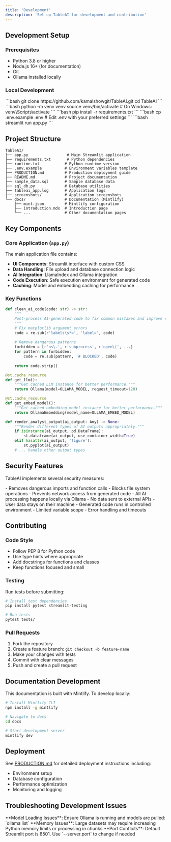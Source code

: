 ```yaml
---
title: 'Development'
description: 'Set up TableAI for development and contribution'
---
```


## Development Setup

### Prerequisites

- Python 3.8 or higher
- Node.js 16+ (for documentation)
- Git
- Ollama installed locally

### Local Development

<Steps>
  <Step title="Clone Repository">
    ```bash
    git clone https://github.com/kamalshowgit/TableAI.git
    cd TableAI
    ```
  </Step>
  
  <Step title="Create Virtual Environment">
    ```bash
    python -m venv venv
    source venv/bin/activate  # On Windows: venv\Scripts\activate
    ```
  </Step>
  
  <Step title="Install Dependencies">
    ```bash
    pip install -r requirements.txt
    ```
  </Step>
  
  <Step title="Set Up Environment">
    ```bash
    cp .env.example .env
    # Edit .env with your preferred settings
    ```
  </Step>
  
  <Step title="Start Development Server">
    ```bash
    streamlit run app.py
    ```
  </Step>
</Steps>

## Project Structure

```
TableAI/
├── app.py                 # Main Streamlit application
├── requirements.txt       # Python dependencies
├── runtime.txt           # Python runtime version
├── .env.example          # Environment variables template
├── PRODUCTION.md         # Production deployment guide
├── README.md             # Project documentation
├── sample_data.sql       # Sample database data
├── sql_db.py             # Database utilities
├── tableai_app.log       # Application logs
├── screenshots/          # Application screenshots
└── docs/                 # Documentation (Mintlify)
    ├── mint.json         # Mintlify configuration
    ├── introduction.mdx  # Introduction page
    └── ...               # Other documentation pages
```

## Key Components

### Core Application (`app.py`)

The main application file contains:

- **UI Components**: Streamlit interface with custom CSS
- **Data Handling**: File upload and database connection logic
- **AI Integration**: LlamaIndex and Ollama integration
- **Code Execution**: Safe execution environment for generated code
- **Caching**: Model and embedding caching for performance

### Key Functions

<CodeGroup>

```python clean_ai_code()
def clean_ai_code(code: str) -> str:
    """
    Post-process AI-generated code to fix common mistakes and improve safety.
    """
    # Fix matplotlib argument errors
    code = re.sub(r'labels\s*=', 'label=', code)
    
    # Remove dangerous patterns
    forbidden = [r'os\.', r'subprocess', r'open\(', ...]
    for pattern in forbidden:
        code = re.sub(pattern, '# BLOCKED', code)
    
    return code.strip()
```

```python get_llm() & get_embed_model()
@st.cache_resource
def get_llm():
    """Get cached LLM instance for better performance."""
    return Ollama(model=OLLAMA_MODEL, request_timeout=120)

@st.cache_resource 
def get_embed_model():
    """Get cached embedding model instance for better performance."""
    return OllamaEmbedding(model_name=OLLAMA_EMBED_MODEL)
```

```python render_analyst_output()
def render_analyst_output(ai_output: Any) -> None:
    """Render different types of AI outputs appropriately."""
    if isinstance(ai_output, pd.DataFrame):
        st.dataframe(ai_output, use_container_width=True)
    elif hasattr(ai_output, 'figure'):
        st.pyplot(ai_output)
    # ... handle other output types
```

</CodeGroup>

## Security Features

TableAI implements several security measures:

<AccordionGroup>
  <Accordion title="Code Sanitization">
    - Removes dangerous imports and function calls
    - Blocks file system operations
    - Prevents network access from generated code
  </Accordion>
  
  <Accordion title="Local Processing">
    - All AI processing happens locally via Ollama
    - No data sent to external APIs
    - User data stays on their machine
  </Accordion>
  
  <Accordion title="Sandboxed Execution">
    - Generated code runs in controlled environment
    - Limited variable scope
    - Error handling and timeouts
  </Accordion>
</AccordionGroup>

## Contributing

### Code Style

- Follow PEP 8 for Python code
- Use type hints where appropriate
- Add docstrings for functions and classes
- Keep functions focused and small

### Testing

Run tests before submitting:

```bash
# Install test dependencies
pip install pytest streamlit-testing

# Run tests
pytest tests/
```

### Pull Requests

1. Fork the repository
2. Create a feature branch: `git checkout -b feature-name`
3. Make your changes with tests
4. Commit with clear messages
5. Push and create a pull request

## Documentation Development

This documentation is built with Mintlify. To develop locally:

```bash
# Install Mintlify CLI
npm install -g mintlify

# Navigate to docs
cd docs

# Start development server
mintlify dev
```

## Deployment

See [PRODUCTION.md](../PRODUCTION.md) for detailed deployment instructions including:

- Environment setup
- Database configuration
- Performance optimization
- Monitoring and logging

## Troubleshooting Development Issues

<Tip>
**Model Loading Issues**: Ensure Ollama is running and models are pulled: `ollama list`
</Tip>

<Tip>
**Memory Issues**: Large datasets may require increasing Python memory limits or processing in chunks
</Tip>

<Warning>
**Port Conflicts**: Default Streamlit port is 8501. Use `--server.port` to change if needed
</Warning>
